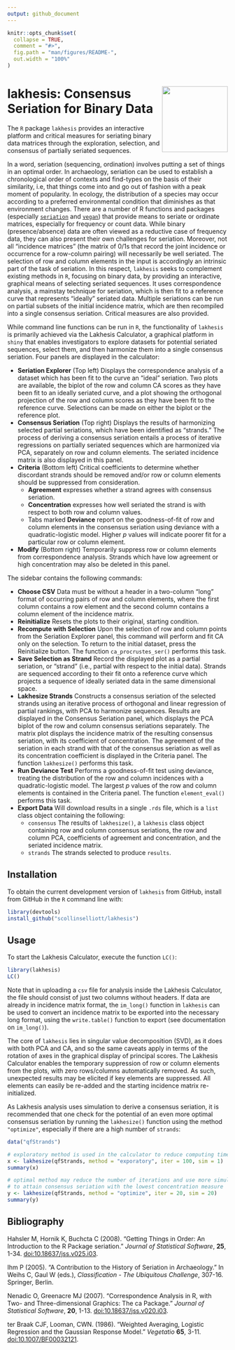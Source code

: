 ```yaml
---
output: github_document
---
```


<!-- README.md is generated from README.Rmd. Please edit that file -->

```r
knitr::opts_chunk$set(
  collapse = TRUE,
  comment = "#>",
  fig.path = "man/figures/README-",
  out.width = "100%"
)
```

# <img src="man/figures/logo.png" align="right" width="150px"/> lakhesis: Consensus Seriation for Binary Data

<!-- badges: start -->
<!-- badges: end -->

The `R` package `lakhesis` provides an interactive platform and critical measures for seriating binary data matrices through the exploration, selection, and consensus of partially seriated sequences. 

In a word, seriation (sequencing, ordination) involves putting a set of things in an optimal order. In archaeology, seriation can be used to establish a chronological order of contexts and find-types on the basis of their similarity, i.e, that things come into and go out of fashion with a peak moment of popularity. In ecology, the distribution of a species may occur according to a preferred environmental condition that diminishes as that environment changes. There are a number of R functions and packages (especially [`seriation`](https://github.com/mhahsler/seriation) and [`vegan`](https://CRAN.R-project.org/package=vegan)) that provide means to seriate or ordinate matrices, especially for frequency or count data. While binary (presence/absence) data are often viewed as a reductive case of frequency data, they can also present their own challenges for seriation. Moreover, not all "incidence matrices" (the matrix of 0/1s that record the joint incidence or occurrence for a row-column pairing) will necessarily be well seriated. The selection of row and column elements in the input is accordingly an intrinsic part of the task of seriation. In this respect, `lakhesis` seeks to complement existing methods in `R`, focusing on binary data, by providing an interactive, graphical means of selecting seriated sequences. It uses correspondence analysis, a mainstay technique for seriation, which is then fit to a reference curve that represents "ideally" seriated data. Multiple seriations can be run on partial subsets of the initial incidence matrix, which are then recompiled into a single consensus seriation. Critical measures are also provided.

While command line functions can be run in `R`, the functionality of `lakhesis` is primarily achieved via the Lakhesis Calculator, a graphical platform in `shiny` that enables investigators to explore datasets for potential seriated sequences, select them, and then harmonize them into a single consensus seriation. Four panels are displayed in the calculator:

* **Seriation Explorer** (Top left) Displays the correspondence analysis of a dataset which has been fit to the curve an "ideal" seriation. Two plots are available, the biplot of the row and column CA scores as they have been fit to an ideally seriated curve, and a plot showing the orthogonal projection of the row and column scores as they have been fit to the reference curve. Selections can be made on either the biplot or the reference plot.
* **Consensus Seriation** (Top right) Displays the results of harmonizing selected partial seriations, which have been identified as "strands." The process of deriving a consensus seriation entails a process of iterative regressions on partially seriated sequences which are harmonized via PCA, separately on row and column elements. The seriated incidence matrix is also displayed in this panel.
* **Criteria** (Bottom left) Critical coefficients to determine whether discordant strands should be removed and/or row or column elements should be suppressed from consideration.
  * **Agreement** expresses whether a strand agrees with consensus seriation.
  * **Concentration** expresses how well seriated the strand is with respect to both row and column values.
  * Tabs marked **Deviance** report on the goodness-of-fit of row and column elements in the consensus seriation using deviance with a quadratic-logistic model. Higher $p$ values will indicate poorer fit for a particular row or column element.
* **Modify**  (Bottom right) Temporarily suppress row or column elements from correspondence analysis.
Strands which have low agreement or high concentration may also be deleted in this panel.

The sidebar contains the following commands:

* **Choose CSV** Data must be without a header in a two-column "long" format of occurring pairs of row and column elements, where the first column contains a row element and the second column contains a column element of the incidence matrix. 
* **Reinitialize** Resets the plots to their original, starting condition.
* **Recompute with Selection** Upon the selection of row and column points from the Seriation Explorer panel, this command will perform and fit CA only on the selection. To return to the initial dataset, press the Reinitialize button. The function `ca_procrustes_ser()` performs this task.
* **Save Selection as Strand** Record the displayed plot as a partial seriation, or "strand" (i.e., partial with respect to the initial data). Strands are sequenced according to their fit onto a reference curve which projects a sequence of ideally seriated data in the same dimensional space.
* **Lakhesize Strands** Constructs a consensus seriation of the selected strands using an iterative process of orthogonal and linear regression of partial rankings, with PCA to harmonize sequences. Results are displayed in the Consensus Seriation panel, which displays the PCA biplot of the row and column consensus seriations separately. The matrix plot displays the incidence matrix of the resulting consensus seriation, with its coefficient of concentration. The agreement of the seriation in each strand with that of the consensus seriation as well as its concentration coefficient is displayed in the Criteria panel. The function `lakhesize()` performs this task.
* **Run Deviance Test** Performs a goodness-of-fit test using deviance, treating the distribution of the row and column incidences with a quadratic-logistic model. The largest $p$ values of the row and column elements is contained in the Criteria panel.  The function `element_eval()` performs this task.
* **Export Data** Will download results in a single `.rds` file, which is a `list` class object containing the following:
  * `consensus` The results of `lakhesize()`, a `lakhesis` class object containing row and column consensus seriations, the row and column PCA, coefficients of agreement and concentration, and the seriated incidence matrix.
  * `strands` The strands selected to produce `results`.

## Installation

To obtain the current development version of `lakhesis` from GitHub, install from GitHub in the `R` command line with:

``` r
library(devtools)
install_github("scollinselliott/lakhesis") 
```

## Usage

To start the Lakhesis Calculator, execute the function `LC()`:

``` r
library(lakhesis)
LC()
```

Note that in uploading a `csv` file for analysis inside the Lakhesis Calculator, the file should consist of just two columns without headers. If data are already in incidence matrix format, the `im_long()` function in `lakhesis` can be used to convert an incidence matrix to be exported into the necessary long format, using the `write.table()` function to export (see documentation on `im_long()`).

The core of `lakhesis` lies in singular value decomposition (SVD), as it does with both PCA and CA, and so the same caveats apply in terms of the rotation of axes in the graphical display of principal scores. The Lakhesis Calculator enables the temporary suppression of row or column elements from the plots, with zero rows/columns automatically removed. As such, unexpected results may be elicited if key elements are suppressed. All elements can easily be re-added and the starting incidence matrix re-initialized.

As Lakhesis analysis uses simulation to derive a consensus seriation, it is recommended that one check for the potential of an even more optimal consensus seriation by running the `lakhesize()` function using the method `"optimize"`, especially if there are a high number of `strands`:

``` r
data("qfStrands")

# exploratory method is used in the calculator to reduce computing time (iterations = 100)
x <- lakhesize(qfStrands, method = "exporatory", iter = 100, sim = 1)
summary(x)

# optimal method may reduce the number of iterations and use more simulation runs 
# to attain consensus seriation with the lowest concentration measure 
y <- lakhesize(qfStrands, method = "optimize", iter = 20, sim = 20)
summary(y)
```

## Bibliography

Hahsler M, Hornik K, Buchcta C (2008). "Getting Things in Order: An Introduction to the R Package seriation." _Journal of Statistical Software_, **25**, 1-34. [doi:10.18637/jss.v025.i03](https://doi.org/10.18637/jss.v025.i03).

Ihm P (2005). "A Contribution to the History of Seriation in Archaeology." In Weihs C, Gaul W (eds.), _Classification - The Ubiquitous Challenge_, 307-16. Springer, Berlin.

Nenadic O, Greenacre MJ (2007). "Correspondence Analysis in R, with Two- and Three-dimensional Graphics: The ca Package." _Journal of Statistical Software_, **20**, 1-13. [doi:10.18637/jss.v020.i03](https://doi.org/10.18637/jss.v020.i03).

ter Braak CJF, Looman, CWN. (1986). "Weighted Averaging, Logistic Regression and the Gaussian Response Model." _Vegetatio_ **65**, 3-11. [doi:10.1007/BF00032121](https://doi.org/10.1007/BF00032121).

